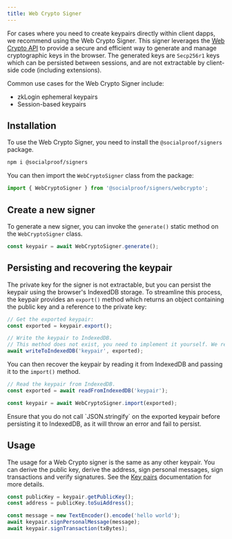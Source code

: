 ```yaml
---
title: Web Crypto Signer
---
```


For cases where you need to create keypairs directly within client dapps, we recommend using the Web
Crypto Signer. This signer leverages the
[Web Crypto API](https://developer.mozilla.org/en-US/docs/Web/API/Web_Crypto_API) to provide a
secure and efficient way to generate and manage cryptographic keys in the browser. The generated
keys are `Secp256r1` keys which can be persisted between sessions, and are not extractable by
client-side code (including extensions).

Common use cases for the Web Crypto Signer include:

- zkLogin ephemeral keypairs
- Session-based keypairs

## Installation

To use the Web Crypto Signer, you need to install the `@socialproof/signers` package.

```sh npm2yarn
npm i @socialproof/signers
```

You can then import the `WebCryptoSigner` class from the package:

```typescript
import { WebCryptoSigner } from '@socialproof/signers/webcrypto';
```

## Create a new signer

To generate a new signer, you can invoke the `generate()` static method on the `WebCryptoSigner`
class.

```typescript
const keypair = await WebCryptoSigner.generate();
```

## Persisting and recovering the keypair

The private key for the signer is not extractable, but you can persist the keypair using the
browser's IndexedDB storage. To streamline this process, the keypair provides an `export()` method
which returns an object containing the public key and a reference to the private key:

```typescript
// Get the exported keypair:
const exported = keypair.export();

// Write the keypair to IndexedDB.
// This method does not exist, you need to implement it yourself. We recommend `idb-keyval` for simplicity.
await writeToIndexedDB('keypair', exported);
```

You can then recover the keypair by reading it from IndexedDB and passing it to the `import()`
method.

```typescript
// Read the keypair from IndexedDB.
const exported = await readFromIndexedDB('keypair');

const keypair = await WebCryptoSigner.import(exported);
```

<Callout type="warn">
	Ensure that you do not call `JSON.stringify` on the exported keypair before persisting it to
	IndexedDB, as it will throw an error and fail to persist.
</Callout>

## Usage

The usage for a Web Crypto signer is the same as any other keypair. You can derive the public key,
derive the address, sign personal messages, sign transactions and verify signatures. See the
[Key pairs](./keypairs) documentation for more details.

```typescript
const publicKey = keypair.getPublicKey();
const address = publicKey.toSuiAddress();

const message = new TextEncoder().encode('hello world');
await keypair.signPersonalMessage(message);
await keypair.signTransaction(txBytes);
```
